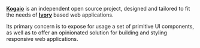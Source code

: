 **[Kogaio][1]** is an independent open source project,
designed and tailored to fit the needs of
  **[Ivory][2]** based web applications.

Its primary concern is to expose for usage a set of primitive UI components,
as well as to offer an opinionated solution for building and styling responsive web applications.

[1]: https://github.com/ivoryio/factory/tree/master/packages/kogaio#introduction "Kogaio"
[2]: https://www.ivory.io/ "Ivory.io"
